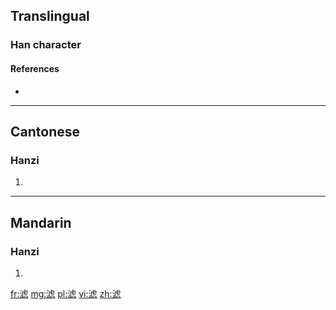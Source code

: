 {{also|濾}}
==Translingual==

===Han character===
{{Han char|rn=85|rad=水|as=10|sn=13|four=|canj=水卜心心 (EYPP), X水卜心心 (XEYPP)|ids=⿰[[氵]][[虑]]}}

====References====
* {{Han ref|kx=0643.241|hdz=31698.010|uh=6EE4|ud=28388}}

----

==Cantonese==

===Hanzi===
{{yue-hanzi|jyut=|y=leui6|tra=濾}}

# {{defn|lang=yue|sort=水10}}

----

==Mandarin==

===Hanzi===
{{cmn-hanzi|tra=濾|pin=[[lǜ]] ([[lü4]])|wg=lü<sup>4</sup>}}

# {{defn|lang=cmn|sort=水10}}

[[fr:滤]]
[[mg:滤]]
[[pl:滤]]
[[vi:滤]]
[[zh:滤]]